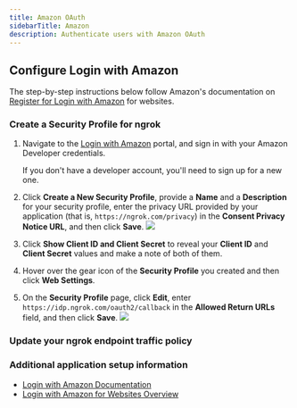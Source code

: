 ```yaml
---
title: Amazon OAuth
sidebarTitle: Amazon
description: Authenticate users with Amazon OAuth
---
```




## Configure Login with Amazon

The step-by-step instructions below follow Amazon's documentation on [Register for Login with Amazon](https://developer.amazon.com/docs/login-with-amazon/register-web.html) for websites.

### Create a Security Profile for ngrok

1. Navigate to the [Login with Amazon](https://developer.amazon.com/loginwithamazon/console/site/lwa/overview.html) portal, and sign in with your Amazon Developer credentials.

    <Note>
    If you don't have a developer account, you'll need to sign up for a new one.
    </Note>

2. Click **Create a New Security Profile**, provide a **Name** and a **Description** for your security profile, enter the privacy URL provided by your application (that is, `https://ngrok.com/privacy`) in the **Consent Privacy Notice URL**, and then click **Save**.
    ![](/img/howto/oauth/1-amazon-register.png)

3. Click **Show Client ID and Client Secret** to reveal your **Client ID** and **Client Secret** values and make a note of both of them.

4. Hover over the gear icon of the **Security Profile** you created and then click **Web Settings**.

5. On the **Security Profile** page, click **Edit**, enter `https://idp.ngrok.com/oauth2/callback` in the **Allowed Return URLs** field, and then click **Save**.
    ![](/img/howto/oauth/2-amazon-register.png)

### Update your ngrok endpoint traffic policy

<UpdatePolicyInstructions />

<Amazon />

<ConfigAccessControl />

### Additional application setup information

- [Login with Amazon Documentation](https://developer.amazon.com/docs/login-with-amazon/documentation-overview.html)
- [Login with Amazon for Websites Overview](https://developer.amazon.com/docs/login-with-amazon/web-docs.html)
